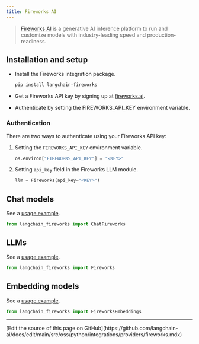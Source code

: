 ```yaml
---
title: Fireworks AI
---
```


>[Fireworks AI](https://fireworks.ai) is a generative AI inference platform to run and
> customize models with industry-leading speed and production-readiness.



## Installation and setup

- Install the Fireworks integration package.

  ```bash
  pip install langchain-fireworks
  ```

- Get a Fireworks API key by signing up at [fireworks.ai](https://fireworks.ai).
- Authenticate by setting the FIREWORKS_API_KEY environment variable.

### Authentication

There are two ways to authenticate using your Fireworks API key:

1.  Setting the `FIREWORKS_API_KEY` environment variable.

    ```python
    os.environ["FIREWORKS_API_KEY"] = "<KEY>"
    ```

2.  Setting `api_key` field in the Fireworks LLM module.

    ```python
    llm = Fireworks(api_key="<KEY>")
    ```
## Chat models

See a [usage example](/oss/python/integrations/chat/fireworks).

```python
from langchain_fireworks import ChatFireworks
```
## LLMs

See a [usage example](/oss/python/integrations/llms/fireworks).

```python
from langchain_fireworks import Fireworks
```
## Embedding models

See a [usage example](/oss/python/integrations/text_embedding/fireworks).

```python
from langchain_fireworks import FireworksEmbeddings
```

---

<Callout icon="pen-to-square" iconType="regular">
  [Edit the source of this page on GitHub](https://github.com/langchain-ai/docs/edit/main/src/oss/python/integrations/providers/fireworks.mdx)
</Callout>
